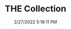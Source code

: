 ---
width: 2000
height: 1333
title: THE Collection
description: A sampling of the Bruce Meyer collection
date: 2/27/2022 5:18:11 PM
cameraMake: Sony
cameraModel: ILCE-7M3
lens: FE 35mm F1.4 GM
settingsfStop: f/1.4
settingsISO: ISO 160
settingsShutter: 1/40
settingsFocalLength: 35 mm
---